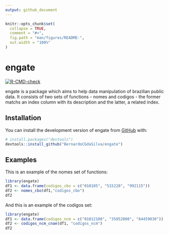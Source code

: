 ```yaml
---
output: github_document
---
```


<!-- README.md is generated from README.Rmd. Please edit that file -->

```r
knitr::opts_chunk$set(
  collapse = TRUE,
  comment = "#>",
  fig.path = "man/figures/README-",
  out.width = "100%"
)
```

# engate

<!-- badges: start -->
[![R-CMD-check](https://github.com/BernardoCGdaSilva/engate/workflows/R-CMD-check/badge.svg)](https://github.com/BernardoCGdaSilva/engate/actions)
<!-- badges: end -->

engate is a package which aims to help data manipulation of brazilian public data. It consists of two sets of functions - nomes and codigos - the former matchs an index column with its description and the latter, a related index.

## Installation

You can install the development version of engate from [GitHub](https://github.com/) with:

``` r
# install.packages("devtools")
devtools::install_github("BernardoCGdaSilva/engate")
```

## Examples

This is an example of the nomes set of functions:

```r
library(engate)
df1 <- data.frame(codigos_cbo = c("010105", "515220", "992115"))
df2 <- nomes_cbo(df1,"codigos_cbo")
df2
```

And this is an example of the codigos set:

```r
library(engate)
df1 <- data.frame(codigos_ncm = c("01012100", "35052000", "84459030"))
df2 <- codigos_ncm_cnae(df1, "codigos_ncm")
df2
```
